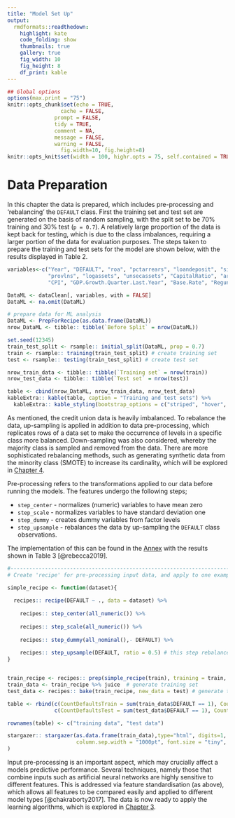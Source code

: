 ```yaml
---
title: "Model Set Up"
output:
  rmdformats::readthedown:
    highlight: kate
    code_folding: show
    thumbnails: true
    gallery: true
    fig_width: 10
    fig_height: 8
    df_print: kable
---
```


```r

## Global options
options(max.print = "75")
knitr::opts_chunk$set(echo = TRUE,
	             cache = FALSE,
               prompt = FALSE,
               tidy = TRUE,
               comment = NA,
               message = FALSE,
               warning = FALSE, 
	             fig.width=10, fig.height=8)
knitr::opts_knit$set(width = 100, highr.opts = 75, self.contained = TRUE)

```

# Data Preparation {#modelsetup}

In this chapter the data is prepared, which includes pre-processing and 'rebalancing' the `DEFAULT` class. First the training set and test set are generated on the basis of random sampling, with the split set to be 70% training and 30% test (`p = 0.7`). A relatively large proportion of the data is kept back for testing, which is due to the class imbalances, requiring a larger portion of the data for evaluation purposes. The steps taken to prepare the training and test sets for the model are shown below, with the results displayed in Table 2. 

```r

variables<-c("Year", "DEFAULT", "roa", "pctarrears", "loandeposit", "simplecapitalratio",
             "provlns", "logassets", "unsecassets", "CapitalRatio", "arrears312", "arrearsg12",
             "CPI", "GDP.Growth.Quarter.Last.Year", "Base.Rate", "Regunemployment")

DataML <- dataClean[, variables, with = FALSE]
DataML <- na.omit(DataML)

# prepare data for ML analysis
DataML <- PrepForRecipe(as.data.frame(DataML))
nrow_DataML <- tibble:: tibble(`Before Split` = nrow(DataML))

set.seed(12345)
train_test_split <- rsample:: initial_split(DataML, prop = 0.7)
train <- rsample:: training(train_test_split) # create training set 
test <- rsample:: testing(train_test_split) # create test set 

nrow_train_data <- tibble:: tibble(`Training set` = nrow(train))
nrow_test_data <- tibble:: tibble(`Test set` = nrow(test))

table <- cbind(nrow_DataML, nrow_train_data, nrow_test_data)
kableExtra:: kable(table, caption = "Training and test sets") %>% 
  kableExtra:: kable_styling(bootstrap_options = c("striped", "hover", "condensed"), full_width = F, position = "left")
```

As mentioned, the credit union data is heavily imbalanced. To rebalance the data, up-sampling is applied in addition to data pre-processing, which replicates rows of a data set to make the occurrence of levels in a specific class more balanced. Down-sampling was also considered, whereby the majority class is sampled and removed from the data. There are more sophisticated rebalancing methods, such as generating synthetic data from the minority class (SMOTE) to increase its cardinality, which will be explored in [Chapter 4](#cv). 

Pre-processing refers to the transformations applied to our data before running the models. The features undergo the following steps;

* `step_center` - normalizes (numeric) variables to have mean zero
* `step_scale` - normalizes variables to have standard deviation one
* `step_dummy` - creates dummy variables from factor levels
* `step_upsample` - rebalances the data by up-sampling the `DEFAULT` class observations.

The implementation of this can be found in the [Annex](#annex) with the results shown in Table 3 [@rebecca2019].

```r

#---------------------------------------------------------------------------------------
# Create 'recipe' for pre-processing input data, and apply to one example split of data --------

simple_recipe <- function(dataset){
  
  recipes:: recipe(DEFAULT ~ ., data = dataset) %>% 
    
    recipes:: step_center(all_numeric()) %>% 
    
    recipes:: step_scale(all_numeric()) %>% 
    
    recipes:: step_dummy(all_nominal(),- DEFAULT) %>% 
    
    recipes:: step_upsample(DEFAULT, ratio = 0.5) # this step rebalances the data 
}


train_recipe <- recipes:: prep(simple_recipe(train), training = train, retain = TRUE) # prepare data model, apply processing steps
train_data <- train_recipe %>% juice  # generate training set 
test_data <- recipes:: bake(train_recipe, new_data = test) # generate test set 

table <- rbind(c(CountDefaultsTrain = sum(train_data$DEFAULT == 1), CountNonDefaultsTrain = sum(train_data$DEFAULT == 0)), 
               c(CountDefaultsTest = sum(test_data$DEFAULT == 1), CountNonDefaultsTest = sum(test_data$DEFAULT == 0)))

rownames(table) <- c("training data", "test data")


```

```r

stargazer:: stargazer(as.data.frame(train_data),type="html", digits=1, title = "Table 3: Summary Statistics of prep processed training data", 
                      column.sep.width = "1000pt", font.size = "tiny", align = TRUE
)

```

Input pre-processing is an important aspect, which may crucially affect a models predictive performance. Several techniques, namely those that combine inputs such as artificial neural networks are highly sensitive to different features. This is addressed via feature standardisation (as above), which allows all features to be compared easily and applied to different model types [@chakraborty2017]. The data is now ready to apply the learning algorithms, which is explored in [Chapter 3](#modelfit). 
